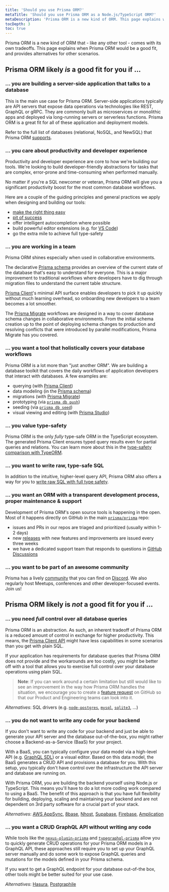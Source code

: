 ```yaml
---
title: 'Should you use Prisma ORM?'
metaTitle: 'Should you use Prisma ORM as a Node.js/TypeScript ORM?'
metaDescription: 'Prisma ORM is a new kind of ORM. This page explains when Prisma ORM would be a good fit, and provides alternatives for other scenarios.'
tocDepth: 3
toc: true
---
```


<TopBlock>

Prisma ORM is a new kind of ORM that - like any other tool - comes with its own tradeoffs. This page explains when Prisma ORM would be a good fit, and provides alternatives for other scenarios.

</TopBlock>

## Prisma ORM likely _is_ a good fit for you if ...

### ... you are building a server-side application that talks to a database

This is the main use case for Prisma ORM. Server-side applications typically are API servers that expose data operations via technologies like REST, GraphQL or gRPC. They are commonly built as microservices or monolithic apps and deployed via long-running servers or serverless functions. Prisma ORM is a great fit for all of these application and deployment models.

Refer to the full list of databases (relational, NoSQL, and NewSQL) that Prisma ORM [supports](/orm/reference/supported-databases).

### ... you care about productivity and developer experience

Productivity and developer experience are core to how we're building our tools. We're looking to build developer-friendly abstractions for tasks that are complex, error-prone and time-consuming when performed manually.

No matter if you're a SQL newcomer or veteran, Prisma ORM will give you a significant productivity boost for the most common database workflows.

Here are a couple of the guiding principles and general practices we apply when designing and building our tools:

- [make the right thing easy](https://jason.energy/right-thing-easy-thing/)
- [pit of success](https://blog.codinghorror.com/falling-into-the-pit-of-success/)
- offer intelligent autocompletion where possible
- build powerful editor extensions (e.g. for [VS Code](https://marketplace.visualstudio.com/items?itemName=Prisma.prisma))
- go the extra mile to achieve full type-safety

### ... you are working in a team

Prisma ORM shines especially when used in collaborative environments.

The declarative [Prisma schema](/orm/prisma-schema) provides an overview of the current state of the database that's easy to understand for everyone. This is a major improvement to traditional workflows where developers have to dig through migration files to understand the current table structure.

[Prisma Client](/orm/prisma-client)'s minimal API surface enables developers to pick it up quickly without much learning overhead, so onboarding new developers to a team becomes a lot smoother.

The [Prisma Migrate](/orm/prisma-migrate) workflows are designed in a way to cover database schema changes in collaborative environments. From the initial schema creation up to the point of deploying schema changes to production and resolving conflicts that were introduced by parallel modifications, Prisma Migrate has you covered.

### ... you want a tool that holistically covers your database workflows

Prisma ORM is a lot more than "just another ORM". We are building a database toolkit that covers the daily workflows of application developers that interact with databases. A few examples are:

- querying (with [Prisma Client](/orm/prisma-client))
- data modeling (in the [Prisma schema](/orm/prisma-schema))
- migrations (with [Prisma Migrate](/orm/prisma-migrate))
- prototyping (via [`prisma db push`](/orm/reference/prisma-cli-reference#db-push))
- seeding (via [`prisma db seed`](/orm/reference/prisma-cli-reference#db-seed))
- visual viewing and editing (with [Prisma Studio](https://www.prisma.io/studio))

### ... you value type-safety

Prisma ORM is the only _fully_ type-safe ORM in the TypeScript ecosystem. The generated Prisma Client ensures typed query results even for partial queries and relations. You can learn more about this in the [type-safety comparison with TypeORM](/orm/more/comparisons/prisma-and-typeorm#type-safety).

### ... you want to write raw, type-safe SQL

In addition to the intuitive, higher-level query API, Prisma ORM also offers a way for you to [write raw SQL with full type safety](https://www.prisma.io/blog/announcing-typedsql-make-your-raw-sql-queries-type-safe-with-prisma-orm). 

### ... you want an ORM with a transparent development process, proper maintenance & support

Development of Prisma ORM's open source tools is happening in the open. Most of it happens directly on GitHub in the main [`prisma/prisma`](https://github.com/prisma/prisma) repo:

- issues and PRs in our repos are triaged and prioritized (usually within 1-2 days)
- new [releases](https://github.com/prisma/prisma/releases) with new features and improvements are issued every three weeks
- we have a dedicated support team that responds to questions in [GitHub Discussions](https://github.com/prisma/prisma/discussions)

### ... you want to be part of an awesome community

Prisma has a lively [community](https://www.prisma.io/community) that you can find on [Discord](https://pris.ly/discord). We also regularly host Meetups, conferences and other developer-focused events. Join us!

## Prisma ORM likely is _not_ a good fit for you if ...

### ... you need _full_ control over all database queries

Prisma ORM is an abstraction. As such, an inherent tradeoff of Prisma ORM is a reduced amount of control in exchange for higher productivity. This means, the [Prisma Client API](/orm/prisma-client) might have less capabilities in some scenarios than you get with plain SQL.

If your application has requirements for database queries that Prisma ORM does not provide and the workarounds are too costly, you might be better off with a tool that allows you to exercise full control over your database operations using plain SQL.

> **Note**: If you can work around a certain limitation but still would like to see an improvement in the way how Prisma ORM handles the situation, we encourage you to create a [feature request](https://github.com/prisma/prisma/issues/new?assignees=&labels=&template=feature_request.md&title=) on GitHub so that our Product and Engineering teams can look into it.

_Alternatives_: SQL drivers (e.g. [`node-postgres`](https://node-postgres.com/), [`mysql`](https://github.com/mysqljs/mysql), [`sqlite3`](https://github.com/TryGhost/node-sqlite3), ...)

### ... you do not want to write any code for your backend

If you don't want to write any code for your backend and just be able to generate your API server and the database out-of-the-box, you might rather choose a Backend-as-a-Service (BaaS) for your project.

With a BaaS, you can typically configure your data model via a high-level API (e.g. [GraphQL SDL](https://www.prisma.io/blog/graphql-sdl-schema-definition-language-6755bcb9ce51)) or a visual editor. Based on this data model, the BaaS generates a CRUD API and provisions a database for you. With this setup, you typically don't have control over the infrastructure the API server and database are running on.

With Prisma ORM, you are building the backend yourself using Node.js or TypeScript. This means you'll have to do a lot more coding work compared to using a BaaS. The benefit of this approach is that you have full flexibility for building, deploying, scaling and maintaining your backend and are not dependent on 3rd party software for a crucial part of your stack.

_Alternatives_: [AWS AppSync](https://aws.amazon.com/appsync/), [8base](https://www.8base.com/), [Nhost](https://nhost.io/), [Supabase](https://supabase.com/), [Firebase](https://firebase.google.com/), [Amplication](https://amplication.com/)

### ... you want a CRUD GraphQL API without writing any code

While tools like the [`nexus-plugin-prisma`](https://nexusjs.org/docs/plugins/prisma/overview) and [`typegraphql-prisma`](https://github.com/MichalLytek/typegraphql-prisma#readme) allow you to quickly generate CRUD operations for your Prisma ORM models in a GraphQL API, these approaches still require you to set up your GraphQL server manually and do some work to expose GraphQL queries and mutations for the models defined in your Prisma schema.

If you want to get a GraphQL endpoint for your database out-of-the box, other tools might be better suited for your use case.

_Alternatives_: [Hasura](https://hasura.io/), [Postgraphile](https://www.graphile.org/postgraphile/)

